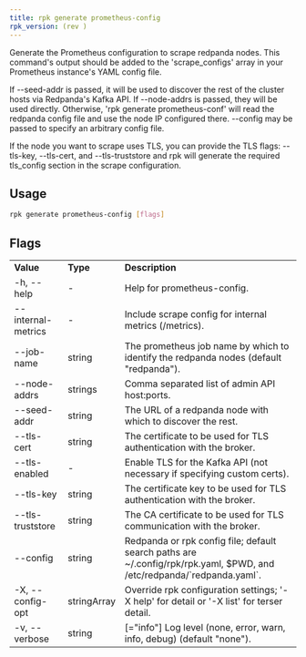 ```yaml
---
title: rpk generate prometheus-config
rpk_version: (rev )
---
```


Generate the Prometheus configuration to scrape redpanda nodes. This command's
output should be added to the 'scrape_configs' array in your Prometheus
instance's YAML config file.

If --seed-addr is passed, it will be used to discover the rest of the cluster
hosts via Redpanda's Kafka API. If --node-addrs is passed, they will be used
directly. Otherwise, 'rpk generate prometheus-conf' will read the redpanda
config file and use the node IP configured there. --config may be passed to
specify an arbitrary config file.

If the node you want to scrape uses TLS, you can provide the TLS flags:
--tls-key, --tls-cert, and --tls-truststore and rpk will generate the required
tls_config section in the scrape configuration.

## Usage

```bash
rpk generate prometheus-config [flags]
```

## Flags

<table>
  <tbody>
    <tr>
      <td>
        <strong>Value</strong>
      </td>
      <td>
        <strong>Type</strong>
      </td>
      <td>
        <strong>Description</strong>
      </td>
    </tr>
    <tr>
      <td>-h, --help</td>
      <td>-</td>
      <td>Help for prometheus-config.</td>
    </tr>
    <tr>
      <td>--internal-metrics</td>
      <td>-</td>
      <td>Include scrape config for internal metrics (/metrics).</td>
    </tr>
    <tr>
      <td>--job-name</td>
      <td>string</td>
      <td>
        The prometheus job name by which to identify the redpanda nodes (default
        "redpanda").
      </td>
    </tr>
    <tr>
      <td>--node-addrs</td>
      <td>strings</td>
      <td>Comma separated list of admin API host:ports.</td>
    </tr>
    <tr>
      <td>--seed-addr</td>
      <td>string</td>
      <td>The URL of a redpanda node with which to discover the rest.</td>
    </tr>
    <tr>
      <td>--tls-cert</td>
      <td>string</td>
      <td>
        The certificate to be used for TLS authentication with the broker.
      </td>
    </tr>
    <tr>
      <td>--tls-enabled</td>
      <td>-</td>
      <td>
        Enable TLS for the Kafka API (not necessary if specifying custom certs).
      </td>
    </tr>
    <tr>
      <td>--tls-key</td>
      <td>string</td>
      <td>
        The certificate key to be used for TLS authentication with the broker.
      </td>
    </tr>
    <tr>
      <td>--tls-truststore</td>
      <td>string</td>
      <td>
        The CA certificate to be used for TLS communication with the broker.
      </td>
    </tr>
    <tr>
      <td>--config</td>
      <td>string</td>
      <td>
        Redpanda or rpk config file; default search paths are
        ~/.config/rpk/rpk.yaml, $PWD, and /etc/redpanda/`redpanda.yaml`.
      </td>
    </tr>
    <tr>
      <td>-X, --config-opt</td>
      <td>stringArray</td>
      <td>
        Override rpk configuration settings; '-X help' for detail or '-X list'
        for terser detail.
      </td>
    </tr>
    <tr>
      <td>-v, --verbose</td>
      <td>string</td>
      <td>
        [="info"] Log level (none, error, warn, info, debug) (default "none").
      </td>
    </tr>
  </tbody>
</table>
